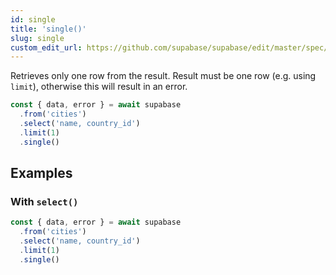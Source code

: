 ```yaml
---
id: single
title: 'single()'
slug: single
custom_edit_url: https://github.com/supabase/supabase/edit/master/spec/supabase_js_v1_legacy.yml
---
```



Retrieves only one row from the result. Result must be one row (e.g. using
`limit`), otherwise this will result in an error.

```js
const { data, error } = await supabase
  .from('cities')
  .select('name, country_id')
  .limit(1)
  .single()
```

## Examples

### With `select()`

```js
const { data, error } = await supabase
  .from('cities')
  .select('name, country_id')
  .limit(1)
  .single()
```
